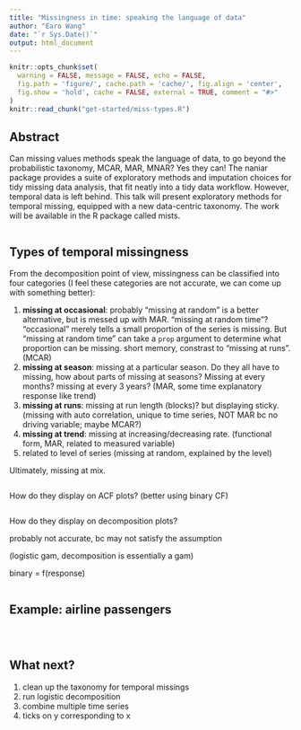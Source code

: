 ```yaml
---
title: "Missingness in time: speaking the language of data"
author: "Earo Wang"
date: "`r Sys.Date()`"
output: html_document
---
```


```r
knitr::opts_chunk$set(
  warning = FALSE, message = FALSE, echo = FALSE,
  fig.path = 'figure/', cache.path = 'cache/', fig.align = 'center',
  fig.show = 'hold', cache = FALSE, external = TRUE, comment = "#>"
)
knitr::read_chunk("get-started/miss-types.R")
```

## Abstract

Can missing values methods speak the language of data, to go beyond the probabilistic taxonomy, MCAR, MAR, MNAR? Yes they can! The naniar package provides a suite of exploratory methods and imputation choices for tidy missing data analysis, that fit neatly into a tidy data workflow. However, temporal data is left behind. This talk will present exploratory methods for temporal missing, equipped with a new data-centric taxonomy. The work will be available in the R package called mists.

```r
```

## Types of temporal missingness

From the decomposition point of view, missingness can be classified into four categories (I feel these categories are not accurate, we can come up with something better):

1. **missing at occasional**: probably "missing at random" is a better alternative, but is messed up with MAR. "missing at random time"? "occasional" merely tells a small proportion of the series is missing. But "missing at random time" can take a `prop` argument to determine what proportion can be missing. short memory, constrast to "missing at runs". (MCAR)
2. **missing at season**: missing at a particular season. Do they all have to missing, how about parts of missing at seasons? Missing at every months? missing at every 3 years? (MAR, some time explanatory response like trend)
3. **missing at runs**: missing at run length (blocks)? but displaying sticky. (missing with auto correlation, unique to time series, NOT MAR bc no driving variable; maybe MCAR?)
4. **missing at trend**: missing at increasing/decreasing rate. (functional form, MAR, related to measured variable)
5. related to level of series (missing at random, explained by the level)

Ultimately, missing at mix.

```r
```

How do they display on ACF plots? (better using binary CF)

```r
```

How do they display on decomposition plots? 

probably not accurate, bc may not satisfy the assumption

(logistic gam, decomposition is essentially a gam)

binary = f(response)

```r
```

## Example: airline passengers

```r
```

```r
```

```r
```

## What next?

1. clean up the taxonomy for temporal missings
2. run logistic decomposition
3. combine multiple time series
4. ticks on y corresponding to x
